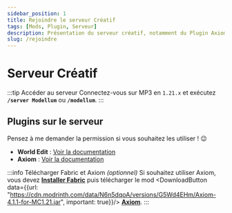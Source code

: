 ```yaml
---
sidebar_position: 1
title: Rejoindre le serveur Créatif
tags: [Mods, Plugin, Serveur]
description: Présentation du serveur créatif, notamment du Plugin Axiom
slug: /rejoindre
---
```



# Serveur Créatif

:::tip Accéder au serveur
Connectez-vous sur MP3 en `1.21.x` et exécutez **``/server Modellum``** ou **`/modellum`**.
:::

## Plugins sur le serveur


Pensez à me demander la permission si vous souhaitez les utiliser ! 😉

* **World Edit** : [Voir la documentation](https://intellectualsites.gitbook.io/fastasyncworldedit/features/main-commands-and-permissions)
* **Axiom** : [Voir la documentation](https://axiomdocs.moulberry.com/)

:::info Télécharger Fabric et Axiom _(optionnel)_
Si souhaitez utiliser Axiom, vous devez **[Installer Fabric](/survie/mods#i-installation-de-fabric)** puis télécharger le mod <DownloadButton data={{url: "https://cdn.modrinth.com/data/N6n5dqoA/versions/G5Wd4EHm/Axiom-4.1.1-for-MC1.21.jar", important: true}}/> **[Axiom](https://modrinth.com/mod/axiom/version/G5Wd4EHm)**.
:::